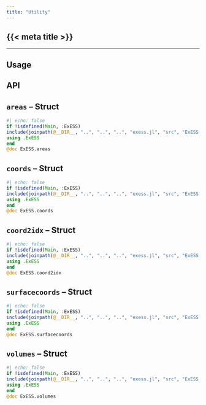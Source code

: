 ```yaml
---
title: "Utility"
---
```


::: {.hidden }
# {{< meta title >}}
:::

---

## Usage

## API

::: {.callout-note appearance="simple" icon=false}
# ``areas`` -- Struct
```julia
#| echo: false
if !isdefined(Main, :ExESS)
include(joinpath(@__DIR__, "..", "..", "..", "exess.jl", "src", "ExESS.jl"))
using .ExESS
end
@doc ExESS.areas
```
:::

::: {.callout-note appearance="simple" icon=false}
# ``coords`` -- Struct
```julia
#| echo: false
if !isdefined(Main, :ExESS)
include(joinpath(@__DIR__, "..", "..", "..", "exess.jl", "src", "ExESS.jl"))
using .ExESS
end
@doc ExESS.coords
```
:::

::: {.callout-note appearance="simple" icon=false}
# ``coord2idx`` -- Struct
```julia
#| echo: false
if !isdefined(Main, :ExESS)
include(joinpath(@__DIR__, "..", "..", "..", "exess.jl", "src", "ExESS.jl"))
using .ExESS
end
@doc ExESS.coord2idx
```
:::

::: {.callout-note appearance="simple" icon=false}
# ``surfacecoords`` -- Struct
```julia
#| echo: false
if !isdefined(Main, :ExESS)
include(joinpath(@__DIR__, "..", "..", "..", "exess.jl", "src", "ExESS.jl"))
using .ExESS
end
@doc ExESS.surfacecoords
```
:::

::: {.callout-note appearance="simple" icon=false}
# ``volumes`` -- Struct
```julia
#| echo: false
if !isdefined(Main, :ExESS)
include(joinpath(@__DIR__, "..", "..", "..", "exess.jl", "src", "ExESS.jl"))
using .ExESS
end
@doc ExESS.volumes
```
:::
